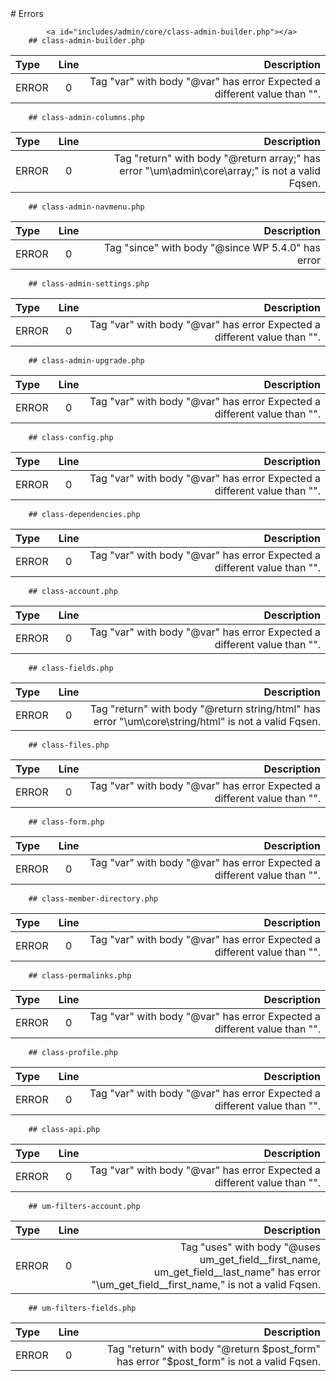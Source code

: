 

<div class="phpdocumentor-row">
    # Errors
    
            <a id="includes/admin/core/class-admin-builder.php"></a>
        ## class-admin-builder.php

| Type          | Line        |  Description|
| :------------ | :---------: | ----------: |
| ERROR | 0 | Tag &quot;var&quot; with body &quot;@var&quot; has error Expected a different value than &quot;&quot;. |         <a id="includes/admin/core/class-admin-columns.php"></a>
        ## class-admin-columns.php

| Type          | Line        |  Description|
| :------------ | :---------: | ----------: |
| ERROR | 0 | Tag &quot;return&quot; with body &quot;@return array;&quot; has error &quot;\um\admin\core\array;&quot; is not a valid Fqsen. |         <a id="includes/admin/core/class-admin-navmenu.php"></a>
        ## class-admin-navmenu.php

| Type          | Line        |  Description|
| :------------ | :---------: | ----------: |
| ERROR | 0 | Tag &quot;since&quot; with body &quot;@since WP 5.4.0&quot; has error  |         <a id="includes/admin/core/class-admin-settings.php"></a>
        ## class-admin-settings.php

| Type          | Line        |  Description|
| :------------ | :---------: | ----------: |
| ERROR | 0 | Tag &quot;var&quot; with body &quot;@var&quot; has error Expected a different value than &quot;&quot;. || ERROR | 0 | Tag &quot;var&quot; with body &quot;@var&quot; has error Expected a different value than &quot;&quot;. |         <a id="includes/admin/core/class-admin-upgrade.php"></a>
        ## class-admin-upgrade.php

| Type          | Line        |  Description|
| :------------ | :---------: | ----------: |
| ERROR | 0 | Tag &quot;var&quot; with body &quot;@var&quot; has error Expected a different value than &quot;&quot;. |         <a id="includes/class-config.php"></a>
        ## class-config.php

| Type          | Line        |  Description|
| :------------ | :---------: | ----------: |
| ERROR | 0 | Tag &quot;var&quot; with body &quot;@var&quot; has error Expected a different value than &quot;&quot;. || ERROR | 0 | Tag &quot;var&quot; with body &quot;@var&quot; has error Expected a different value than &quot;&quot;. |         <a id="includes/class-dependencies.php"></a>
        ## class-dependencies.php

| Type          | Line        |  Description|
| :------------ | :---------: | ----------: |
| ERROR | 0 | Tag &quot;var&quot; with body &quot;@var&quot; has error Expected a different value than &quot;&quot;. |         <a id="includes/core/class-account.php"></a>
        ## class-account.php

| Type          | Line        |  Description|
| :------------ | :---------: | ----------: |
| ERROR | 0 | Tag &quot;var&quot; with body &quot;@var&quot; has error Expected a different value than &quot;&quot;. |         <a id="includes/core/class-fields.php"></a>
        ## class-fields.php

| Type          | Line        |  Description|
| :------------ | :---------: | ----------: |
| ERROR | 0 | Tag &quot;return&quot; with body &quot;@return string/html&quot; has error &quot;\um\core\string/html&quot; is not a valid Fqsen. |         <a id="includes/core/class-files.php"></a>
        ## class-files.php

| Type          | Line        |  Description|
| :------------ | :---------: | ----------: |
| ERROR | 0 | Tag &quot;var&quot; with body &quot;@var&quot; has error Expected a different value than &quot;&quot;. || ERROR | 0 | Tag &quot;var&quot; with body &quot;@var&quot; has error Expected a different value than &quot;&quot;. || ERROR | 0 | Tag &quot;var&quot; with body &quot;@var&quot; has error Expected a different value than &quot;&quot;. |         <a id="includes/core/class-form.php"></a>
        ## class-form.php

| Type          | Line        |  Description|
| :------------ | :---------: | ----------: |
| ERROR | 0 | Tag &quot;var&quot; with body &quot;@var&quot; has error Expected a different value than &quot;&quot;. |         <a id="includes/core/class-member-directory.php"></a>
        ## class-member-directory.php

| Type          | Line        |  Description|
| :------------ | :---------: | ----------: |
| ERROR | 0 | Tag &quot;var&quot; with body &quot;@var&quot; has error Expected a different value than &quot;&quot;. |         <a id="includes/core/class-permalinks.php"></a>
        ## class-permalinks.php

| Type          | Line        |  Description|
| :------------ | :---------: | ----------: |
| ERROR | 0 | Tag &quot;var&quot; with body &quot;@var&quot; has error Expected a different value than &quot;&quot;. || ERROR | 0 | Tag &quot;var&quot; with body &quot;@var&quot; has error Expected a different value than &quot;&quot;. |         <a id="includes/core/class-profile.php"></a>
        ## class-profile.php

| Type          | Line        |  Description|
| :------------ | :---------: | ----------: |
| ERROR | 0 | Tag &quot;var&quot; with body &quot;@var&quot; has error Expected a different value than &quot;&quot;. |         <a id="includes/core/rest/class-api.php"></a>
        ## class-api.php

| Type          | Line        |  Description|
| :------------ | :---------: | ----------: |
| ERROR | 0 | Tag &quot;var&quot; with body &quot;@var&quot; has error Expected a different value than &quot;&quot;. |         <a id="includes/core/um-filters-account.php"></a>
        ## um-filters-account.php

| Type          | Line        |  Description|
| :------------ | :---------: | ----------: |
| ERROR | 0 | Tag &quot;uses&quot; with body &quot;@uses um_get_field__first_name, um_get_field__last_name&quot; has error &quot;\um_get_field__first_name,&quot; is not a valid Fqsen. |         <a id="includes/core/um-filters-fields.php"></a>
        ## um-filters-fields.php

| Type          | Line        |  Description|
| :------------ | :---------: | ----------: |
| ERROR | 0 | Tag &quot;return&quot; with body &quot;@return $post_form&quot; has error &quot;\$post_form&quot; is not a valid Fqsen. |  
</div>
